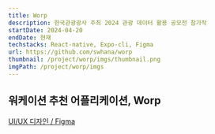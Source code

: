 ```yaml
---
title: Worp
description: 한국관광광사 주최 2024 관광 데이터 활용 공모전 참가작
startDate: 2024-04-20
endDate: 현재
techstacks: React-native, Expo-cli, Figma
url: https://github.com/swhana/worp
thumbnail: /project/worp/imgs/thumbnail.png
imgPath: /project/worp/imgs
---
```


## 워케이션 추천 어플리케이션, Worp

[UI/UX 디자인 / Figma](https://www.figma.com/design/kgiA46hRzSOYUWriJHs4v0/%EA%B4%80%EA%B4%91%EB%8D%B0%EC%9D%B4%ED%84%B0-%ED%99%9C%EC%9A%A9%EA%B3%B5%EB%AA%A8%EC%A0%84?node-id=248-4&t=nRs36bEi15ukcTin-0)